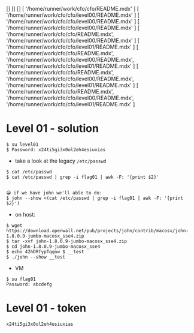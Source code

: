 []
[]
[]
[ '/home/runner/work/cfo/cfo/README.mdx' ]
[ '/home/runner/work/cfo/cfo/level00/README.mdx' ]
[ '/home/runner/work/cfo/cfo/level00/README.mdx' ]
[ '/home/runner/work/cfo/cfo/level00/README.mdx' ]
[
  '/home/runner/work/cfo/cfo/README.mdx',
  '/home/runner/work/cfo/cfo/level00/README.mdx'
]
[ '/home/runner/work/cfo/cfo/level01/README.mdx' ]
[
  '/home/runner/work/cfo/cfo/README.mdx',
  '/home/runner/work/cfo/cfo/level00/README.mdx',
  '/home/runner/work/cfo/cfo/level01/README.mdx'
]
[
  '/home/runner/work/cfo/cfo/README.mdx',
  '/home/runner/work/cfo/cfo/level00/README.mdx',
  '/home/runner/work/cfo/cfo/level01/README.mdx'
]
[
  '/home/runner/work/cfo/cfo/README.mdx',
  '/home/runner/work/cfo/cfo/level00/README.mdx',
  '/home/runner/work/cfo/cfo/level01/README.mdx'
]


# Level 01 - solution

```
$ su level01
$ Password: x24ti5gi3x0ol2eh4esiuxias
```
- take a look at the legacy `/etc/passwd`
```
$ cat /etc/passwd
$ cat /etc/passwd | grep -i flag01 | awk -F: '{print $2}'


😀 if we have john we'll able to do:
$ john --show <(cat /etc/passwd | grep -i flag01 | awk -F: '{print $2}')
```
- on host:
```
$ wget https://download.openwall.net/pub/projects/john/contrib/macosx/john-1.8.0.9-jumbo-macosx_sse4.zip
$ tar -xvf john-1.8.0.9-jumbo-macosx_sse4.zip
$ cd john-1.8.0.9-jumbo-macosx_sse4
$ echo 42hDRfypTqqnw $ __test
$ ./john --show __test
```
- VM
```
$ su flag01
Password: abcdefg
```

# Level 01 - token

```r
x24ti5gi3x0ol2eh4esiuxias
```

